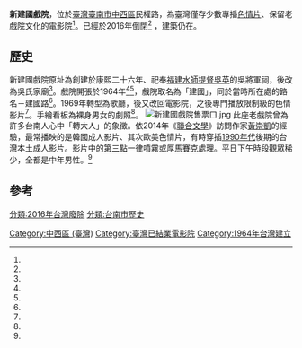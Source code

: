 {{coord|22.989850|120.210280|display=title}}
{{Infobox Company 
| company_name = 新建國戲院
| company_name_en =
| company_logo =
| company_type =
| company_slogan =
| image = 新建國戲院.JPG
| market_information = 
| abbreviated_name = 
| ROC_UBN = 	
| foundation = 1964年
| defunct = 2016年<ref name="倒閉">有一說是2016年春節，而根據[[中華日報|中華日報]]實體報，最後刊載戲院的日期為2015年12月31日，隔日即不再刊載。</ref>
| location ={{ROC-TW}}[[臺南市|臺南市]][[中西區_(台灣)|中西區]]民權路一段56號<ref name="陳貴芳"/><ref name="Shirley"/>
| zip_code = 
| area_served =
| telephone_num = 06-229-4034<ref name="陳貴芳"/><ref name="Shirley"/>
| chairman = 
| industry = 電影片映演業
| products =
| services = 
| capital = 
| revenue = 
| operating_income = 
| profit = 
| market_value =
| num_employees = 
| parent =
| major_shareholder = 
| divisions =
| subsid =
| sister =
| homepage = 
| footnotes =
| width =
}}
'''新建國戲院'''，位於[[臺灣|臺灣]][[臺南市|臺南市]][[中西區_(台灣)|中西區]]民權路，為臺灣僅存少數專播[[色情片|色情片]]、保留老戲院文化的電影院<ref name="陳貴芳"/>。已經於2016年倒閉<ref name="倒閉"/> ，建築仍在。

==歷史==
新建國戲院原址為創建於康熙二十六年、祀奉[[福建水師提督|福建水師提督]][[吳英_(清朝武官)|吳英]]的吳將軍祠，後改為吳氏家廟<ref name="施添福"/>。戲院開張於1964年<ref name="陳貴芳"/><ref name="Shirley"/>，戲院取名為「建國」，同於當時所在處的路名－建國路<ref name="米果"/>。1969年轉型為歌廳，後又改回電影院，之後專門播放限制級的色情影片<ref name="陳貴芳"/>。手繪看板為裸身男女的劇照<ref name="米果"/>。
[[File:新建國戲院售票口.jpg|thumb]]
此座老戲院曾為許多台南人心中「轉大人」的象徵。依2014年《[[聯合文學|聯合文學]]》訪問作家[[黃崇凱|黃崇凱]]的經驗，最常播映的是韓國成人影片、其次歐美色情片，有時穿插[[1990年代臺灣|1990年代]]後期的台灣本土成人影片。影片中的[[生殖器|第三點]]一律噴霧或厚[[馬賽克_(影像處理)|馬賽克]]處理。平日下午時段觀眾稀少，全都是中年男性。<ref name="Shirley"/>

== 參考==
{{reflist|refs=

<ref name="施添福">{{cite book |author=施添福|chapter=〈吳氏家廟〉|title=《台灣地名辭書：台南市》|volume=第21卷|date=1999-02-01|publisher=國史館台灣文獻館|location=|language=zh-tw |isbn=9570233702}}</ref>

<ref name="米果">{{cite book |author=米果|chapter=〈新建國戲院與紅豆牛奶霜，想像還有侯孝賢〉|title=《如果那是一種鄉愁叫台南》|date=2012-08-03|publisher=啟動文化出版社|location=|language=zh-tw |isbn=9789868807587}}</ref>

<ref name="陳貴芳">{{cite book |author=陳貴芳|chapter=〈新建國戲院〉|title=《台南老店散步：回味本町摩登老時光》|date=2014-12-11|publisher=馬可孛羅出版社|location=|language=zh-tw |isbn=9789865722319}}</ref>

<ref name="Shirley">{{cite journal |author=Shirley|title=〈轉大人的電影院〉|journal=《聯合文學》|issue=第288期|date=2014-11-12|publisher=聯合文學出版社|location=|language=zh-tw}}</ref>

}}
{{Portal box|臺南|電影}}

[[Category:中西區_(臺灣)|Category:中西區 (臺灣)]]
[[Category:臺灣已結業電影院|Category:臺灣已結業電影院]]
[[Category:1964年台灣建立|Category:1964年台灣建立]]
[[分類:2016年台灣廢除|分類:2016年台灣廢除]]
[[分類:台南市歷史|分類:台南市歷史]]